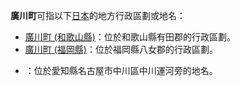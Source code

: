 '''廣川町'''可指以下[[日本|日本]]的地方行政區劃或地名：

* [[廣川町_(和歌山縣)|廣川町 (和歌山縣)]]：位於和歌山縣有田郡的行政區劃。
* [[廣川町_(福岡縣)|廣川町 (福岡縣)]]：位於福岡縣八女郡的行政區劃。
* {{Tsl|ja|広川町_(名古屋市)|廣川町 (名古屋市)}}：位於愛知縣名古屋市中川區中川運河旁的地名。

{{disambig|G廣|Cat=三字日本地名消歧義}}